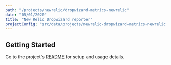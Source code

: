 ```yaml
---
path: "/projects/newrelic/dropwizard-metrics-newrelic"
date: "05/01/2020"
title: "New Relic Dropwizard reporter"
projectConfig: "src/data/projects/newrelic-dropwizard-metrics-newrelic.json"
---
```


## Getting Started

Go to the project's [README](https://github.com/newrelic/dropwizard-metrics-newrelic#readme) for setup and usage details.





